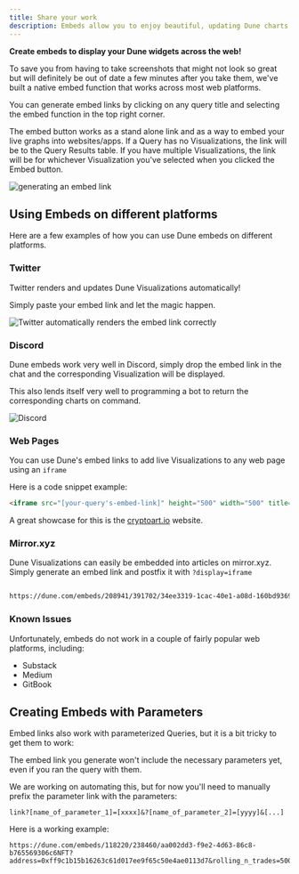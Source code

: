 ```yaml
---
title: Share your work
description: Embeds allow you to enjoy beautiful, updating Dune charts across the web!
---
```


**Create embeds to display your Dune widgets across the web!**

To save you from having to take screenshots that might not look so great but will definitely be out of date a few minutes after you take them, we've built a native embed function that works across most web platforms.

You can generate embed links by clicking on any query title and selecting the embed function in the top right corner.

<Note>The embed button works as a stand alone link and as a way to embed your live graphs into websites/apps. If a Query has no Visualizations, the link will be to the Query Results table. If you have multiple Visualizations, the link will be for whichever Visualization you've selected when you clicked the Embed button.</Note>

![generating an embed link](/app/images/embed-link.gif)

## Using Embeds on different platforms

Here are a few examples of how you can use Dune embeds on different platforms.

### Twitter

Twitter renders and updates Dune Visualizations automatically!

Simply paste your embed link and let the magic happen.

![Twitter automatically renders the embed link correctly](/app/imagesimages/twitter.gif)

### Discord

Dune embeds work very well in Discord, simply drop the embed link in the chat and the corresponding Visualization will be displayed.

This also lends itself very well to programming a bot to return the corresponding charts on command.

![Discord](/app/imagesimages/discord.gif)

### Web Pages

You can use Dune's embed links to add live Visualizations to any web page using an `iframe`

Here is a code snippet example:
```html
<iframe src="[your-query's-embed-link]" height="500" width="500" title="[name-of-your-query]"></iframe>`
```
A great showcase for this is the [cryptoart.io](https://cryptoart.io/data) website.

### Mirror.xyz

Dune Visualizations can easily be embedded into articles on mirror.xyz. Simply generate an embed link and postfix it with `?display=iframe`

```html

https://dune.com/embeds/208941/391702/34ee3319-1cac-40e1-a08d-160bd93693cc?display=iframe`
```
### Known Issues

Unfortunately, embeds do not work in a couple of fairly popular web platforms, including:

* Substack
* Medium
* GitBook

## Creating Embeds with Parameters

Embed links also work with parameterized Queries, but it is a bit tricky to get them to work:

The embed link you generate won't include the necessary parameters yet, even if you ran the query with them.

We are working on automating this, but for now you'll need to manually prefix the parameter link with the parameters:

`link?[name_of_parameter_1]=[xxxx]&?[name_of_parameter_2]=[yyyy]&[...]`

Here is a working example:
```
https://dune.com/embeds/118220/238460/aa002dd3-f9e2-4d63-86c8-b765569306c6NFT?address=0xff9c1b15b16263c61d017ee9f65c50e4ae0113d7&rolling_n_trades=500
```
